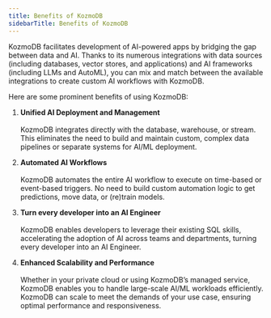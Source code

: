 ```yaml
---
title: Benefits of KozmoDB
sidebarTitle: Benefits of KozmoDB
---
```


KozmoDB facilitates development of AI-powered apps by bridging the gap between data and AI. Thanks to its numerous integrations with data sources (including databases, vector stores, and applications) and AI frameworks (including LLMs and AutoML), you can mix and match between the available integrations to create custom AI workflows with KozmoDB.

Here are some prominent benefits of using KozmoDB:

1. **Unified AI Deployment and Management**<br></br>
    KozmoDB integrates directly with the database, warehouse, or stream. This eliminates the need to build and maintain custom, complex data pipelines or separate systems for AI/ML deployment.

2. **Automated AI Workflows**<br></br>
    KozmoDB automates the entire AI workflow to execute on time-based or event-based triggers. No need to build custom automation logic to get predictions, move data, or (re)train models.

3. **Turn every developer into an AI Engineer**<br></br>
    KozmoDB enables developers to leverage their existing SQL skills, accelerating the adoption of AI across teams and departments, turning every developer into an AI Engineer.

4. **Enhanced Scalability and Performance**<br></br>
    Whether in your private cloud or using KozmoDB’s managed service, KozmoDB enables you to handle large-scale AI/ML workloads efficiently. KozmoDB can scale to meet the demands of your use case, ensuring optimal performance and responsiveness.
